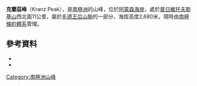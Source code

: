 {{coord|86|31|S|155|24|W|source:GNIS|display=title}}

'''克蘭茲峰'''（Kranz Peak），是[[南極洲|南極洲]]的山峰，位於[[阿蒙森海岸|阿蒙森海岸]]，處於[[普日維托夫斯基山|普日維托夫斯基山]]西北面11公里，屬於[[毛德王后山脈|毛德王后山脈]]的一部分，海拔高度2,680米，現時由[[南極條約體系|南極條約體系]]管理。

==參考資料==
*{{cite gnis | type = antarid | id = 8197| name = Kranz Peak | accessdate = 2013-05-16}}
*{{usgs-gazetteer|id=8197}}

{{Antarctica-geo-stub}}
[[Category:南極洲山峰|Category:南極洲山峰]]